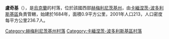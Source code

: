 {{coord|48|43|26|N|26|56|10|E|scale:100000|display=title}}

'''盧奇基'''（{{lang-uk|Лучки}}），是[[烏克蘭|烏克蘭]]的村落，位於該國西部[[赫梅利尼茨基州|赫梅利尼茨基州]]，由[[卡緬涅茨-波多利斯基區|卡緬涅茨-波多利斯基區]]負責管轄，始建於1684年，面積0.9平方公里，2001年人口213，人口密度每平方公里236.7人。

{{DEFAULTSORT:Лучки}}
[[Category:赫梅利尼茨基州村落|Category:赫梅利尼茨基州村落]]
[[Category:卡緬涅茨-波多利斯基區村落|Category:卡緬涅茨-波多利斯基區村落]]


{{Khmelnytskyi-geo-stub}}